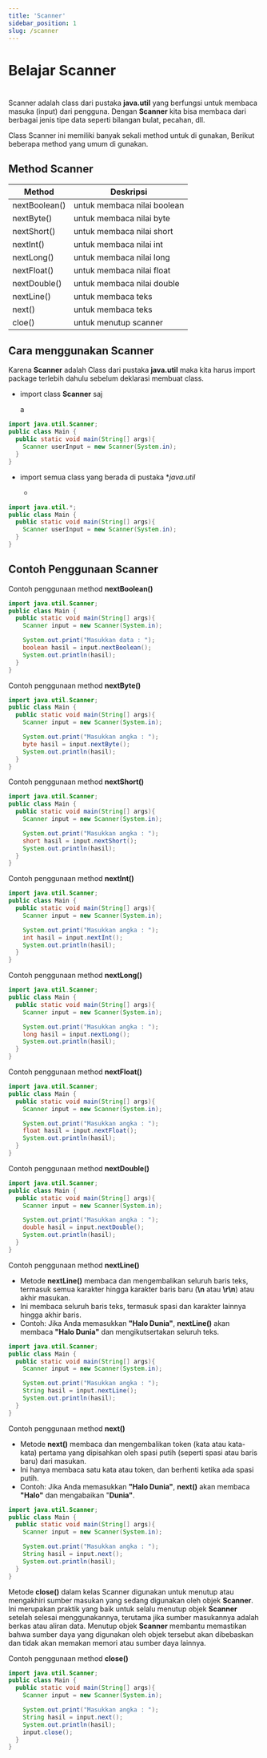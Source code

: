 ```yaml
---
title: 'Scanner'
sidebar_position: 1
slug: /scanner
---
```


# Belajar Scanner

<h1></h1>

Scanner adalah class dari pustaka **java.util** yang berfungsi untuk membaca masuka (input) dari pengguna. Dengan **Scanner** kita bisa membaca dari berbagai jenis tipe data seperti bilangan bulat, pecahan, dll.

Class Scanner ini memiliki banyak sekali method untuk di gunakan, Berikut beberapa method yang umum di gunakan.

## Method Scanner

| **Method**    | **Deskripsi**               |
| ------------- | --------------------------- |
| nextBoolean() | untuk membaca nilai boolean |
| nextByte()    | untuk membaca nilai byte    |
| nextShort()   | untuk membaca nilai short   |
| nextInt()     | untuk membaca nilai int     |
| nextLong()    | untuk membaca nilai long    |
| nextFloat()   | untuk membaca nilai float   |
| nextDouble()  | untuk membaca nilai double  |
| nextLine()    | untuk membaca teks          |
| next()        | untuk membaca teks          |
| cloe()        | untuk menutup scanner       |

## Cara menggunakan Scanner

Karena **Scanner** adalah Class dari pustaka **java.util** maka kita harus import package terlebih dahulu sebelum deklarasi membuat class.

- import class **Scanner** saj

  a

```java
import java.util.Scanner;
public class Main {
  public static void main(String[] args){
    Scanner userInput = new Scanner(System.in);
  }
}
```

- import semua class yang berada di pustaka **java.util*

  -

```java
import java.util.*;
public class Main {
  public static void main(String[] args){
    Scanner userInput = new Scanner(System.in);
  }
}
```

## Contoh Penggunaan Scanner

<Tabs>
<TabItem value="nextBoolean()" default>

Contoh penggunaan method **nextBoolean()**

```java
import java.util.Scanner;
public class Main {
  public static void main(String[] args){
    Scanner input = new Scanner(System.in);

    System.out.print("Masukkan data : ");
    boolean hasil = input.nextBoolean();
    System.out.println(hasil);
  }
}

```

</TabItem>
<TabItem value="nextByte()">

Contoh penggunaan method **nextByte()**

```java
import java.util.Scanner;
public class Main {
  public static void main(String[] args){
    Scanner input = new Scanner(System.in);

    System.out.print("Masukkan angka : ");
    byte hasil = input.nextByte();
    System.out.println(hasil);
  }
}

```

</TabItem>
<TabItem value="nextShort()">

Contoh penggunaan method **nextShort()**

```java
import java.util.Scanner;
public class Main {
  public static void main(String[] args){
    Scanner input = new Scanner(System.in);

    System.out.print("Masukkan angka : ");
    short hasil = input.nextShort();
    System.out.println(hasil);
  }
}

```

</TabItem>
<TabItem value="nextInt()">

Contoh penggunaan method **nextInt()**

```java
import java.util.Scanner;
public class Main {
  public static void main(String[] args){
    Scanner input = new Scanner(System.in);

    System.out.print("Masukkan angka : ");
    int hasil = input.nextInt();
    System.out.println(hasil);
  }
}

```

</TabItem>
<TabItem value="nextLong()">

Contoh penggunaan method **nextLong()**

```java
import java.util.Scanner;
public class Main {
  public static void main(String[] args){
    Scanner input = new Scanner(System.in);

    System.out.print("Masukkan angka : ");
    long hasil = input.nextLong();
    System.out.println(hasil);
  }
}

```

</TabItem>
<TabItem value="nextFloat()">

Contoh penggunaan method **nextFloat()**

```java
import java.util.Scanner;
public class Main {
  public static void main(String[] args){
    Scanner input = new Scanner(System.in);

    System.out.print("Masukkan angka : ");
    float hasil = input.nextFloat();
    System.out.println(hasil);
  }
}

```

</TabItem>
<TabItem value="nextDouble()">

Contoh penggunaan method **nextDouble()**

```java
import java.util.Scanner;
public class Main {
  public static void main(String[] args){
    Scanner input = new Scanner(System.in);

    System.out.print("Masukkan angka : ");
    double hasil = input.nextDouble();
    System.out.println(hasil);
  }
}

```

</TabItem>
<TabItem value="nextLine()">

Contoh penggunaan method **nextLine()**

- Metode **nextLine()** membaca dan mengembalikan seluruh baris teks, termasuk semua karakter hingga karakter baris baru (**\n** atau **\r\n**) atau akhir masukan.
- Ini membaca seluruh baris teks, termasuk spasi dan karakter lainnya hingga akhir baris.
- Contoh: Jika Anda memasukkan **"Halo Dunia"**, **nextLine()** akan membaca **"Halo Dunia"** dan mengikutsertakan seluruh teks.

```java
import java.util.Scanner;
public class Main {
  public static void main(String[] args){
    Scanner input = new Scanner(System.in);

    System.out.print("Masukkan angka : ");
    String hasil = input.nextLine();
    System.out.println(hasil);
  }
}

```

</TabItem>
<TabItem value="next()">

Contoh penggunaan method **next()**

- Metode **next()** membaca dan mengembalikan token (kata atau kata-kata) pertama yang dipisahkan oleh spasi putih (seperti spasi atau baris baru) dari masukan.
- Ini hanya membaca satu kata atau token, dan berhenti ketika ada spasi putih.
- Contoh: Jika Anda memasukkan **"Halo Dunia"**, **next()** akan membaca **"Halo"** dan mengabaikan "**Dunia"**.

```java
import java.util.Scanner;
public class Main {
  public static void main(String[] args){
    Scanner input = new Scanner(System.in);

    System.out.print("Masukkan angka : ");
    String hasil = input.next();
    System.out.println(hasil);
  }
}

```

</TabItem>
<TabItem value="close()">

Metode **close()** dalam kelas Scanner digunakan untuk menutup atau mengakhiri sumber masukan yang sedang digunakan oleh objek **Scanner**. Ini merupakan praktik yang baik untuk selalu menutup objek **Scanner** setelah selesai menggunakannya, terutama jika sumber masukannya adalah berkas atau aliran data. Menutup objek **Scanner** membantu memastikan bahwa sumber daya yang digunakan oleh objek tersebut akan dibebaskan dan tidak akan memakan memori atau sumber daya lainnya.

Contoh penggunaan method **close()**

```java
import java.util.Scanner;
public class Main {
  public static void main(String[] args){
    Scanner input = new Scanner(System.in);

    System.out.print("Masukkan angka : ");
    String hasil = input.next();
    System.out.println(hasil);
    input.close();
  }
}

```

</TabItem>
</Tabs>
